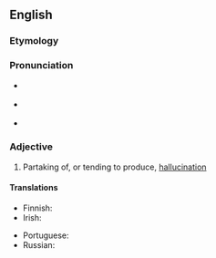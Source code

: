 ==English==

===Etymology===
{{suffix|en|hallucinate|ory}}

===Pronunciation===
* {{a|UK}} {{IPA|/həˈluː.sɪ.nə.tər.i/|lang=en}}
* {{a|US}} {{IPA|/həˈluː.sɪ.nə.tɔːr.i/|lang=en}}
* {{hyphenation|en|hal|lu|cin|atory}}

===Adjective===
{{en-adj}}

# Partaking of, or tending to produce, [[hallucination]]

====Translations====
{{trans-top|tending to produce hallucination}}
* Finnish: {{t|fi|hallusinatorinen}}
* Irish: {{t|ga|siabhránach}}
{{trans-mid}}
* Portuguese: {{t+|pt|alucinatório}}
* Russian: {{t+|ru|галлюцинато́рный}}
{{trans-bottom}}
